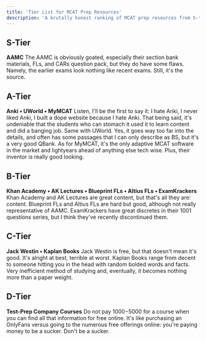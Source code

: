```yaml
---
title: 'Tier List for MCAT Prep Resources'
description: 'A brutally honest ranking of MCAT prep resources from S-tier to D-tier'
---
```


## S-Tier
**AAMC**
The AAMC is obviously goated, especially their section bank materials, FLs, and CARs question pack, but they do have some flaws. Namely, the earlier exams look nothing like recent exams. Still, it's the source.

## A-Tier
**Anki • UWorld • MyMCAT**
Listen, I'll be the first to say it: I hate Anki, I never liked Anki, I built a dope website because I hate Anki. That being said, it's undeniable that the students who can stomach it used it to learn content and did a banging job. Same with UWorld. Yes, it goes way too far into the details, and often has some passages that I can only describe as BS, but it's a very good QBank. As for MyMCAT, it's the only adaptive MCAT software in the market and lightyears ahead of anything else tech wise. Plus, their inventor is really good looking.

## B-Tier
**Khan Academy • AK Lectures • Blueprint FLs • Altius FLs • ExamKrackers**
Khan Academy and AK Lectures are great content, but that's all they are: content. Blueprint FLs and Altius FLs are hard but good, although not really representative of AAMC. ExamKrackers have great discretes in their 1001 questions series, but I think they've recently discontinued them.

## C-Tier
**Jack Westin • Kaplan Books**
Jack Westin is free, but that doesn't mean it's good. It's alright at best, terrible at worst. Kaplan Books range from decent to someone hitting you in the head with random bolded words and facts. Very inefficient method of studying and, eventually, it becomes nothing more than a paper weight.

## D-Tier
**Test-Prep Company Courses**
Do not pay $1000-$5000 for a course when you can find all that information for free online. It's like purchasing an OnlyFans versus going to the numerous free offerings online: you're paying money to be a sucker. Don't be a sucker.

